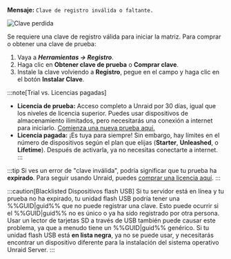 **Mensaje:**
`Clave de registro inválida o faltante.`

![Clave perdida](/img/Invalidormissingkey.png)

Se requiere una clave de registro válida para iniciar la matriz. Para comprar o obtener una clave de prueba:

1. Vaya a ***Herramientas → Registro***.
2. Haga clic en **Obtener clave de prueba** o **Comprar clave**.
3. Instale la clave volviendo a **Registro**, pegue en el campo y haga clic en el botón **Instalar Clave**.

:::note[Trial vs. Licencias pagadas]
- **Licencia de prueba:** Acceso completo a Unraid por 30 días, igual que los niveles de licencia superior. Puedes usar dispositivos de almacenamiento ilimitados, pero necesitarás una conexión a internet para iniciarlo. [Comienza una nueva prueba aquí.](https://unraid.net/getting-started)
- **Licencia pagada:** ¡Es tuya para siempre! Sin embargo, hay límites en el número de dispositivos según el plan que elijas (**Starter**, **Unleashed**, o **Lifetime**). Después de activarla, ya no necesitas conectarte a internet.
:::

:::tip
Si ves un error de "clave inválida", podría significar que tu prueba ha **expirado**. Para seguir usando Unraid, puedes [comprar una licencia aquí](https://unraid.net/pricing).
:::

:::caution[Blacklisted Dispositivos flash USB]
Si tu servidor está en línea y tu prueba no ha expirado, tu unidad flash USB podría tener una %%GUID|guid%% que no puede registrar una clave. Esto puede ocurrir si el %%GUID|guid%% no es único o ya ha sido registrado por otra persona. Usar un lector de tarjetas SD a través de USB también puede causar este problema, ya que a menudo tiene un %%GUID|guid%% genérico. Si tu unidad flash USB está **en lista negra**, ya no se puede usar, y necesitarás encontrar un dispositivo diferente para la instalación del sistema operativo Unraid Server.
:::
